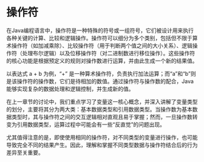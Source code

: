 # 操作符

在Java编程语言中，操作符是一种特殊的符号或一组符号，它们被设计用来执行各种关键的计算、比较和逻辑操作。操作符可以细分为多个类别，包括但不限于算术操作符（如加减乘除）、比较操作符（用于判断两个值之间的大小关系）、逻辑操作符（处理布尔逻辑）以及位移操作符（对二进制数进行移位操作）。这些操作符的核心功能是根据预定义的规则对操作数进行运算，并由此生成一个新的结果值。

以表达式 a + b 为例，“+” 是一种算术操作符，负责执行加法运算；而“a”和“b”则是该操作符的操作数，它们是待相加的数值。通过操作符与操作数的配合，Java 能够实现复杂的数据处理和逻辑控制，并生成新的值。

在上一章节的讨论中，我们重点学习了变量这一核心概念，并深入讲解了变量类型的划分，主要将其分为两大类：基本数据类型和引用数据类型。当操作数为基本数据类型时，其与操作符之间的交互逻辑相对直观且易于掌握；然而，一旦操作数转变为引用数据类型，运算过程中可能会有一些“反直觉”的问题出现。

尤其值得注意的是，即使使用相同的操作符，对不同类型的变量进行操作，也可能导致完全不同的结果产生。因此，理解和掌握不同类型数据与操作符结合后的行为差异至关重要。
